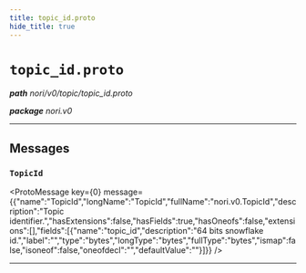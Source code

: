 ```yaml
---
title: topic_id.proto
hide_title: true
---
```



# `topic_id.proto`
_**path** nori/v0/topic/topic_id.proto_

_**package** nori.v0_



---

## Messages


### `TopicId`
<ProtoMessage key={0} message={{"name":"TopicId","longName":"TopicId","fullName":"nori.v0.TopicId","description":"Topic identifier.","hasExtensions":false,"hasFields":true,"hasOneofs":false,"extensions":[],"fields":[{"name":"topic_id","description":"64 bits snowflake id.","label":"","type":"bytes","longType":"bytes","fullType":"bytes","ismap":false,"isoneof":false,"oneofdecl":"","defaultValue":""}]}} />

---


  